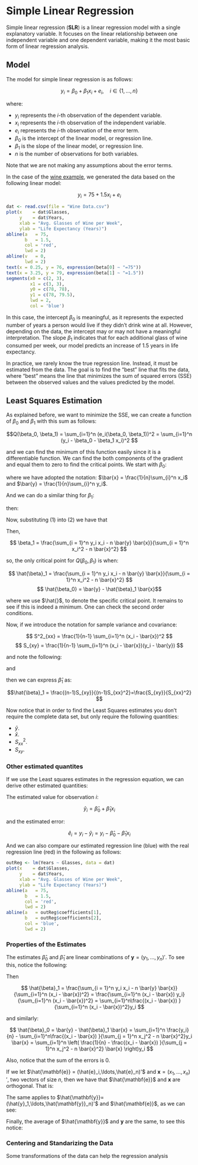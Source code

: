 \newcommand{\bx}{\mathbf{x}}
\newcommand{\by}{\mathbf{y}}
\newcommand{\be}{\mathbf{e}}
\newcommand{\hy}{\hat{y}}
\newcommand{\he}{\hat{e}}
\newcommand{\hgb}{\hat{\beta}}
\newcommand{\hby}{\hat{\mathbf{y}}}
\newcommand{\hbe}{\hat{\mathbf{e}}}

# Simple Linear Regression

Simple linear regression (**SLR**) is a linear regression model with a single explanatory variable. It focuses on the linear relationship between one independent variable and one dependent variable, making it the most basic form of linear regression analysis.

## Model

The model for simple linear regression is as follows:

$$y_i = \beta_0 + \beta_1 x_i + e_i, \quad i\in\{1,\ldots,n\}$$

where:

* $y_i$ represents the $i$-th observation of the dependent variable.
* $x_i$ represents the $i$-th observation of the independent variable.
* $e_i$ represents the $i$-th observation of the error term.
* $\beta_0$ is the intercept of the linear model, or regression line.
* $\beta_1$ is the slope of the linear model, or regression line.
* $n$ is the number of observations for both variables.

Note that we are not making any assumptions about the error terms.

In the case of the [wine example](#wine-example), we generated the data based on the following linear model:

$$y_i = 75 + 1.5 x_i + e_i $$


```r
dat <- read.csv(file = "Wine Data.csv")
plot(x    = dat$Glasses,
     y    = dat$Years,
     xlab = "Avg. Glasses of Wine per Week",
     ylab = "Life Expectancy (Years)")
abline(a   = 75,
       b   = 1.5,
       col = 'red',
       lwd = 2)
abline(v   = 0,
       lwd = 2)
text(x = 0.25, y = 76, expression(beta[0] ~ "=75"))
text(x = 3.25, y = 79, expression(beta[1] ~ "=1.5"))
segments(x0 = c(2, 3),
         x1 = c(3, 3),
         y0 = c(78, 78),
         y1 = c(78, 79.5),
         lwd = 2,
         col = 'blue')
```

In this case, the intercept $\beta_0$ is meaningful, as it represents the expected number of years a person would live if they didn’t drink wine at all. However, depending on the data, the intercept may or may not have a meaningful interpretation. The slope $\beta_1$ indicates that for each additional glass of wine consumed per week, our model predicts an increase of 1.5 years in life expectancy.

In practice, we rarely know the true regression line. Instead, it must be estimated from the data. The goal is to find the "best" line that fits the data, where "best" means the line that minimizes the sum of squared errors (SSE) between the observed values and the values predicted by the model.

## Least Squares Estimation

As explained before, we want to minimize the SSE, we can create a function of 
$\beta_0$ and $\beta_1$ with this sum as follows:

$$Q(\beta_0, \beta_1) = \sum_{i=1}^n (e_i(\beta_0, \beta_1))^2 
= \sum_{i=1}^n (y_i - \beta_0 - \beta_1 x_i)^2  $$

and we can find the minimum of this function easily since it is a differentiable function. We can find the both components of the gradient and equal them to zero to find the critical points. We start with $\beta_0$:

\begin{align*}
\frac{\partial Q}{\partial \beta_0} 
  &= \frac{\partial}{\partial \beta_0} \sum_{i=1}^n (y_i - \beta_0 - \beta_1 x_i)^2 \\
  &= \frac{\partial}{\partial \beta_0} \sum_{i=1}^n (y_i^2 + \beta_0^2 + \beta_1^2 x_i^2 - 2 \beta_0 y_i - 2 \beta_1 x_i y_i + 2 \beta_0 \beta_1 x_i) \\
  &= \sum_{i = 1}^n (2 \beta_0 - 2 y_i + 2 \beta_1 x_i) \\
  &= -2 \left( n \beta_0 - n \bar{y} + n\beta_1 \bar{x} \right)
\end{align*}

where we have adopted the notation: $\bar{x} = \frac{1}{n}\sum_{i}^n x_i$ and $\bar{y} = \frac{1}{n}\sum_{i}^n y_i$.

\begin{align}
\frac{\partial Q}{\partial \beta_0} = 0 
  &\iff -2 \left( n \beta_0 - n \bar{y} + n\beta_1 \bar{x} \right) = 0 \notag \\
  &\iff \beta_0 = \bar{y} - \beta_1 \bar{x} \tag{1}
\end{align}

And we can do a similar thing for $\beta_1$:

\begin{align*}
\frac{\partial Q}{\partial \beta_1} 
  &= \frac{\partial}{\partial \beta_0} \sum_{i=1}^n (y_i - \beta_0 - \beta_1 x_i)^2 \\
  &= \sum_{i = 1}^n 2(y_i -\beta_0 - \beta_1 x_i)(-x_i) \\
  &= -2\sum_{i = 1}^n y_i x_i + 2 \beta_0 \sum_{i = 1}^n x_i + 2 \beta_1 \sum_{i = 1}^n x_i^2 \\
  &= -2\sum_{i = 1}^n y_i x_i + 2 n \beta_0 \bar{x} + 2 \beta_1 \sum_{i = 1}^n x_i^2
\end{align*}

then:

\begin{align}
\frac{\partial Q}{\partial \beta_1} = 0 
  &\iff -2\sum_{i = 1}^n y_i x_i + 2 n \beta_0 \bar{x} + 2 \beta_1 \sum_{i = 1}^n x_i^2 = 0 \notag \\
  &\iff \sum_{i = 1}^n y_i x_i = n \beta_0 \bar{x} + \beta_1  \sum_{i = 1}^n x_i^2 \tag{2}
\end{align}

Now, substituting (1) into (2) we have that

\begin{align*}
\sum_{i = 1}^n y_i x_i 
  &= n (\bar{y} - \beta_1 \bar{x}) \bar{x}  + \beta_1  \sum_{i = 1}^n x_i^2 \\
  &= n \bar{y} \bar{x} - n \beta_1 \bar{x}^2 + \beta_1  \sum_{i = 1}^n x_i^2 \\
  &= n \bar{y} \bar{x} + \beta_1 \left( \sum_{i = 1}^n x_i^2 - n \bar{x}^2 \right)
\end{align*}

Then, 

$$ \beta_1 = \frac{\sum_{i = 1}^n y_i x_i - n \bar{y} \bar{x}}{\sum_{i = 1}^n x_i^2 - n \bar{x}^2} $$

so, the only critical point for $Q(\beta_0,\beta_1)$ is when:

$$ \hat{\beta}_1 = \frac{\sum_{i = 1}^n y_i x_i - n \bar{y} \bar{x}}{\sum_{i = 1}^n x_i^2 - n \bar{x}^2} $$
$$ \hat{\beta_0} = \bar{y} - \hat{\beta}_1 \bar{x}$$

where we use $\hat{}$, to denote the specific critical point. It remains to see
if this is indeed a minimum. One can check the second order conditions.

Now, if we introduce the notation for sample variance and covariance:

$$ S^2_{xx} = \frac{1}{n-1} \sum_{i=1}^n (x_i - \bar{x})^2 $$
$$ S_{xy}   = \frac{1}{n-1} \sum_{i=1}^n (x_i - \bar{x})(y_i - \bar{y}) $$

and note the following:

\begin{align*}
\frac{1}{n-1} \sum_{i=1}^n (x_i - \bar{x})^2
  &= \frac{1}{n-1} \sum_{i=1}^n (x_i^2 - 2\bar{x}x_i + \bar{x}^2) \\
  &= \frac{1}{n-1} \sum_{i=1}^n x_i^2 - 2\bar{x}\sum_{i=1}^n x_i + \sum_{i=1}^n \bar{x}^2 \\
  &= \frac{1}{n-1} \sum_{i=1}^n x_i^2 - 2\bar{x}(n\bar{x}) + n \bar{x}^2 \\
  &= \frac{1}{n-1} \sum_{i=1}^n x_i^2 - 2n\bar{x}^2 + n \bar{x}^2 \\
  &= \frac{1}{n-1} \sum_{i=1}^n x_i^2 - n\bar{x}^2
\end{align*}

and

\begin{align*}
\frac{1}{n-1} \sum_{i=1}^n (x_i - \bar{x})(y_i - \bar{y})
  &= \frac{1}{n-1} \sum_{i=1}^n (x_iy_i - \bar{x}y_i - \bar{y}x_i + \bar{x}\bar{y}) \\
  &= \frac{1}{n-1} \sum_{i=1}^n x_iy_i - \bar{x} \sum_{i=1}^ny_i - \bar{y} \sum_{i=1}^n x_i + \sum_{i=1}^n \bar{x}\bar{y} \\
  &= \frac{1}{n-1} \sum_{i=1}^n x_iy_i - n\bar{x} \bar{y} - n\bar{y} \bar{x} + n \bar{x}\bar{y} \\
  &= \frac{1}{n-1} \sum_{i=1}^n x_iy_i - n\bar{x} \bar{y} \\
\end{align*}

then we can express $\hat{\beta}_1$ as:

$$\hat{\beta}_1 = \frac{(n-1)S_{xy}}{(n-1)S_{xx}^2}=\frac{S_{xy}}{S_{xx}^2} $$

Now notice that in order to find the Least Squares estimates you don't require
the complete data set, but only require the following quantities:

* $\bar{y}$.
* $\bar{x}$.
* $S_{xx}^2$.
* $S_{xy}$.

### Other estimated quantites

If we use the Least squares estimates in the regression equation, we can derive
other estimated quantities:

The estimated value for observation $i$:

$$ \hat{y}_i = \hat{\beta}_0 + \hat{\beta}_1 x_i $$

and the estimated error:

$$ \hat{e}_i = y_i - \hat{y}_i = y_i - \hat{\beta}_0 - \hat{\beta}_1 x_i $$

And we can also compare our estimated regression line (blue) with the real 
regression line (red) in the following as follows:

```r
outReg <- lm(Years ~ Glasses, data = dat)
plot(x    = dat$Glasses,
     y    = dat$Years,
     xlab = "Avg. Glasses of Wine per Week",
     ylab = "Life Expectancy (Years)")
abline(a   = 75,
       b   = 1.5,
       col = 'red',
       lwd = 2)
abline(a   = outReg$coefficients[1],
       b   = outReg$coefficients[2],
       col = 'blue',
       lwd = 2)
```

### Properties of the Estimates

The estimates $\hat{\beta}_0$ and $\hat{\beta}_1$ are linear combinations of 
$\mathbf{y} = (y_1,\ldots,y_n)'$. To see this, notice the following:

\begin{align*}
\sum_{i=1}^n (x_i - \bar{x})(y_i - \bar{y}) \\
  &= \sum_{i=1}^n x_i y_i - n \bar{x} \bar{y} \\
  &= \sum_{i=1}^n x_i y_i - \bar{x} \sum_{i=1}^n y_i \\
  &= \sum_{i=1}^n x_i y_i - \sum_{i=1}^n \bar{x} y_i \\
  &= \sum_{i=1}^n (x_i y_i - \bar{x} y_i) \\
  &= \sum_{i=1}^n (x_i - \bar{x}) y_i \\
\end{align*}

Then

$$ \hat{\beta}_1 =  \frac{\sum_{i = 1}^n y_i x_i - n \bar{y} \bar{x}}{\sum_{i=1}^n (x_i - \bar{x})^2} = \frac{\sum_{i=1}^n (x_i - \bar{x}) y_i}{\sum_{i=1}^n (x_i - \bar{x})^2} = \sum_{i=1}^n\frac{(x_i - \bar{x}) }{\sum_{i=1}^n (x_i - \bar{x})^2}y_i $$

and similarly:

$$ \hat{\beta}_0 = \bar{y} - \hat{\beta}_1 \bar{x} = \sum_{i=1}^n \frac{y_i}{n} - \sum_{i=1}^n\frac{(x_i - \bar{x}) }{\sum_{j = 1}^n x_j^2 - n \bar{x}^2}y_i \bar{x} = \sum_{i=1}^n \left( \frac{1}{n} - \frac{(x_i - \bar{x}) }{\sum_{j = 1}^n x_j^2 - n \bar{x}^2} \bar{x} \right)y_i $$

Also, notice that the sum of the errors is $0$.

\begin{align*}
\sum_{i=1}^n \hat{e}_i 
  &= \sum_{i=1}^n(y_i - \hat{\beta}_0 - \hat{\beta}_1 x_i) \\
  &= \sum_{i=1}^n y_i - \sum_{i=1}^n \hat{\beta}_0 - \hat{\beta}_1 \sum_{i=1}^n x_i \\
  &= n\bar{y} - n \hat{\beta}_0 - n \hat{\beta}_1 \bar{x} \\
  &= n\bar{y} - n (\bar{y} - \hat{\beta}_1 \bar{x}) - n \hat{\beta}_1 \bar{x} \\
  &= n\bar{y} - n \bar{y} + n \hat{\beta}_1 \bar{x} - n \hat{\beta}_1 \bar{x} \\
  &= 0
\end{align*}

If we let $\hat{\mathbf{e}} = (\hat{e}_i,\ldots,\hat{e}_n)'$ and $\mathbf{x}=(x_1,\ldots,x_n)'$,
two vectors of size $n$, then we have that $\hat{\mathbf{e}}$ and $\mathbf{x}$ are orthogonal.
That is:


\begin{align*}
\langle \hat{\hbe}, \bx \rangle 
  &= \sum_{i=1}^{n} \he_i x_i \\
  &= \sum_{i=1}^{n}  (y_i - \hgb_0 - \hgb_1 x_i)x_i \\
  &= \sum_{i=1}^{n}  (y_i x_i - \hgb_0x_i - \hgb_1 x_i x_i) \\
  &= \sum_{i=1}^{n} y_i x_i - \sum_{i=1}^{n} \hgb_0x_i - \sum_{i=1}^{n} \hgb_1 x_i x_i \\
  &= \sum_{i=1}^{n} y_i - n \hgb_0 \bar{x} - \hgb_1 \sum_{i=1}^{n} x_i^2 \\
  &= \sum_{i=1}^{n} y_i - n (\bar{y} - \hat{\beta}_1 \bar{x}) \bar{x} - \hgb_1 \sum_{i=1}^{n} x_i^2 \\
  &= \sum_{i=1}^{n} y_i - n \bar{y} \bar{x} + n\hat{\beta}_1 \bar{x}^2 - \hgb_1 \sum_{i=1}^{n} x_i^2 \\
  &= \sum_{i=1}^{n} y_i - n \bar{y} \bar{x} - \hat{\beta}_1 (\sum_{i=1}^{n} x_i^2 - n\bar{x}^2)  \\
  &= \sum_{i=1}^{n} y_i - n \bar{y} \bar{x} -  \frac{\sum_{i = 1}^n y_i x_i - n \bar{y} \bar{x}}{\sum_{i = 1}^n x_i^2 - n \bar{x}^2}(\sum_{i=1}^{n} x_i^2 - n\bar{x}^2)  \\
  &= \sum_{i=1}^{n} y_i - n \bar{y} \bar{x} -  (\sum_{i = 1}^n y_i x_i - n \bar{y} \bar{x})  \\
  &=0
\end{align*}

The same applies to $\hby = (\hy_1,\ldots,\hby_n)'$ and $\hbe$, as we can see:

\begin{align*}
\langle \hat{\hbe}, \hby \rangle 
  &= \sum_{i=1}^{n} \he_i \hy_i \\
  &= \sum_{i=1}^{n} \he_i(\hgb_0 + \hgb_1 x_i) \\
  &= \sum_{i=1}^{n} (he_i \hgb_0 + he_i \hgb_1 x_i) \\
  &= \hgb_0 \sum_{i=1}^{n} he_i + \hgb_1 \sum_{i=1}^{n} he_i x_i \\
  &= \hgb_1 \langle \hat{\hbe}, \bx \rangle  \\
  &= 0
\end{align*}

Finally, the average of $\hby$ and $\by$ are the same, to see this notice:

\begin{align*}
\frac{1}{n} \sum_{i=1}^n \hy_i 
  &= \frac{1}{n} \sum_{i=1}^n (\hgb_0 + \hgb_1 x_i) \\
  &= \frac{1}{n} (n \hgb_0 + \hgb_1 \sum_{i=1}^n x_i) \\
  &= \frac{1}{n} (n \hgb_0 + n \hgb_1 \bx) \\
  &= \hgb_0 + \hgb_1 \bx \\
  &= \by - \hgb_1 \bx  + \hgb_1 \bx \\
  &= \by\\
\end{align*}

### Centering and Standarizing the Data

Some transformations of the data can help the regression analysis